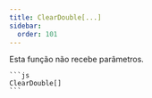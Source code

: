 ```yaml
---
title: ClearDouble[...]
sidebar:
  order: 101
---
```



<FunctDescription text="Esta função permite remover todas as variáveis criadas pelo usuário." />

<TitleContent title="Parâmetros:">
  <p> Esta função não recebe parâmetros. </p>
</TitleContent>

<TitleContent title="Exemplos:">
  <FunctExample>

    ```js
    ClearDouble[]
    ```

  </FunctExample>
</TitleContent>

<TitleContent title="Retornos:">
  <FunctReturnType
    success="Retorna um boolean (true) se as variáveis foram removidas."
    typeSuccess="bool"
    error="Retorna um boolean (false) se as variáveis não foram removidas ou não existem."
    typeError="bool"
  />
</TitleContent>

